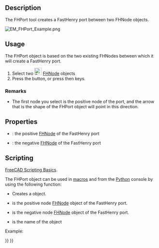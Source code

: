 <languages/>
<translate>

<!--T:20-->
{{Docnav
|[[EM_FHEquiv|FHEquiv]]
|[[EM_FHSolver|FHSolver]]
|[[EM_Workbench|EM]]
|IconL=EM_FHEquiv.svg
|IconR=EM_FHSolver.svg
|IconC=EMWorkbench.svg
}}

<!--T:1-->
{{GuiCommand
|Name=EM FHPort
|MenuLocation=EM → FHPort
|Workbenches=[[EM_Workbench|EM]]
|Shortcut={{KEY|E}} {{KEY|P}}
|Version=0.17
|SeeAlso=[[EM_FHNode|EM FHNode]], [[EM_FHSegment|EM FHSegment]], [[EM_FHPath|EM FHPath]], [[EM_FHPlane|EM FHPlane]], [[EM_FHEquiv|EM FHEquiv]]
}}

==Description== <!--T:2-->

<!--T:3-->
The FHPort tool creates a FastHenry port between two FHNode objects.

</translate>
[[Image:EM_FHPort_Example.png]]
<translate>

<!--T:4-->
{{Caption|FastHenry FHPort}}

==Usage== <!--T:5-->

<!--T:6-->
The FHPort object is based on the two existing FHNodes between which it will create a FastHenry port.

<!--T:7-->
# Select two [[Image:EM_FHNode.svg|24px]] [[EM_FHNode|FHNode]] objects
# Press the {{Button|[[Image:EM_FHPort.svg|16px]] [[EM_FHPort|EM FHPort]]}} button, or press {{KEY|E}} then {{KEY|P}} keys.

===Remarks=== <!--T:8-->

<!--T:9-->
* The first node you select is the positive node of the port, and the arrow that is the shape of the FHPort object will point in this direction.

==Properties== <!--T:10-->

<!--T:11-->
* {{PropertyData|NodePos}}: the positive [[EM_FHNode|FHNode]] of the FastHenry port
* {{PropertyData|NodeNeg}}: the negative [[EM_FHNode|FHNode]] of the FastHenry port

==Scripting== <!--T:12-->

<!--T:13-->
{{Emphasis|See also:}} [[FreeCAD_Scripting_Basics|FreeCAD Scripting Basics]].

<!--T:14-->
The FHPort object can be used in [[Macros|macros]] and from the [[Python|Python]] console by using the following function:

</translate>
{{Code|code=
port = makeFHPort(nodePos=None,nodeNeg=None,name='FHPort')
}}
<translate>

<!--T:15-->
* Creates a {{incode|FHPort}} object.
* {{incode|nodePos}} is the positive node [[EM_FHNode|FHNode]] object of the FastHenry port.
* {{incode|nodeNeg}} is the negative node [[EM_FHNode|FHNode]] object of the FastHenry port.
* {{incode|name}} is the name of the object

<!--T:16-->
Example:

</translate>
{{Code|code=
import FreeCAD, EM

fhnode_p = EM.makeFHNode(X=1.0,Y=0,Z=0)
fhnode_n = EM.makeFHNode(X=0,Y=1.0,Z=0)

fhport = EM.makeFHPort(fhnode_p, fhnode_n)
}}
<translate>


<!--T:21-->
{{Docnav
|[[EM_FHEquiv|FHEquiv]]
|[[EM_FHSolver|FHSolver]]
|[[EM_Workbench|EM]]
|IconL=EM_FHEquiv.svg
|IconR=EM_FHSolver.svg
|IconC=EMWorkbench.svg
}}

</translate>
{{EM Tools navi{{#translation:}}}}
{{Userdocnavi{{#translation:}}}}